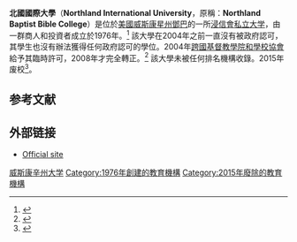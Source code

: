 {{Infobox University
|name            = Northland International University
|motto           = Preparing the next generation of servant-leaders for Great Commission living.
|established     = 1976
|type            = [[私立大學|私立大學]]
|staff           = 9
|alumni          = 2,300
|faculty         = 52
|undergrad       = 266<ref name="autogenerated1">{{cite web|title=2011 IPEDS Finance Part E Line 14|url=http://nces.ed.gov/ipeds/datacenter/Facsimile.aspx?unitid=adaeb4b0abae|accessdate=30 May 2013}}</ref>
|postgrad        = 96<ref name="autogenerated1"/>
 |city = [[鄧巴_(威斯康辛州)|鄧巴]]
|state=[[威斯康星州|威斯康星州]]
|country=[[美國|美國]]
|colors          = 綠色、白色和黑色
|mascot          = Pioneers
|websites        = [http://www.ni.edu/ www.ni.edu]
|address         = W10085 Pike Plains Road
|telephone       = 715-324-6900
}}
'''北國國際大學'''（'''Northland International University'''，原稱：'''Northland Baptist Bible College'''）是位於[[美國|美國]][[威斯康星州|威斯康星州]][[鄧巴_(威斯康辛州)|鄧巴]]的一所[[浸信會|浸信會]][[私立大学|私立大学]]，由一群商人和投資者成立於1976年。<ref>{{cite web|title=Northland International University|url=http://www.ni.edu|accessdate=1 October 2012|deadurl=yes|archiveurl=https://archive.is/20121212171309/http://www.ni.edu/|archivedate=2012年12月12日}}</ref> 該大學在2004年之前一直沒有被政府認可，其學生也沒有辦法獲得任何政府認可的學位。2004年[[跨國基督教學院和學校協會|跨國基督教學院和學校協會]]給予其臨時許可，2008年才完全轉正。<ref name=InsideHigherEdAug2009>{{cite web |url=http://www.insidehighered.com/news/2009/08/14/northland |title=Accreditation Discrimination |first=Doug |last=Lederman |work=[[Inside_Higher_Ed|Inside Higher Ed]] |date=August 14, 2009 |accessdate=2015-03-19 |archive-date=2015-04-02 |archive-url=https://web.archive.org/web/20150402184229/https://www.insidehighered.com/news/2009/08/14/northland |dead-url=no }}</ref> 該大學未被任何排名機構收錄。2015年废校<ref>{{cite web|title=Registrar - Transcript Request|url=https://lbc.formstack.com/forms/transcript_request|publisher=Lancaster Bible College|accessdate=31 January 2017|language=en|archive-url=https://web.archive.org/web/20180906115215/https://lbc.formstack.com/forms/transcript_request|archive-date=2018-09-06|dead-url=yes}}</ref>。

==参考文献==
{{Reflist}}

==外部链接==
*[https://archive.is/20121212171309/http://www.ni.edu/ Official site]

{{威斯康星州的學院和大學}}

[[Category:威斯康辛州大学|]]
[[Category:1976年創建的教育機構|Category:1976年創建的教育機構]]
[[Category:2015年廢除的教育機構|Category:2015年廢除的教育機構]]